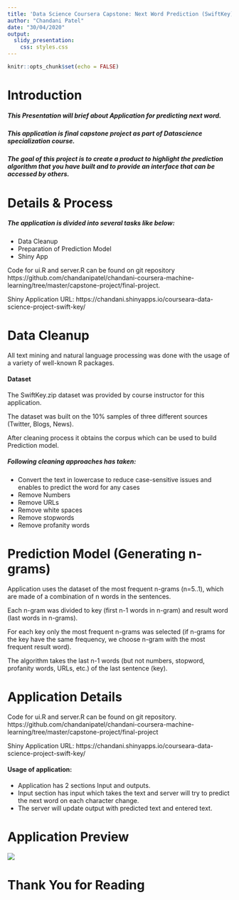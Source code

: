 ```yaml
---
title: 'Data Science Coursera Capstone: Next Word Prediction (SwiftKey)'
author: "Chandani Patel"
date: "30/04/2020"
output:
  slidy_presentation:
    css: styles.css
---
```


```r
knitr::opts_chunk$set(echo = FALSE)
```

# Introduction

##### This Presentation will brief about Application for predicting next word.

##### This application is final capstone project as part of Datascience specialization course.

##### The goal of this project is to create a product to highlight the prediction algorithm that you have built and to provide an interface that can be accessed by others.

# Details & Process

##### The application is divided into several tasks like below:

  - Data Cleanup
  - Preparation of Prediction Model
  - Shiny App

Code for ui.R and server.R can be found on git repository
https://github.com/chandanipatel/chandani-coursera-machine-learning/tree/master/capstone-project/final-project.

Shiny Application URL: https://chandani.shinyapps.io/courseara-data-science-project-swift-key/

# Data Cleanup
All text mining and natural language processing was done with the usage of a variety of well-known R packages.

#### Dataset

The SwiftKey.zip dataset was provided by course instructor for this application.

The dataset was built on the 10% samples of three different sources (Twitter, Blogs, News).

After cleaning process it obtains the corpus which can be used to build Prediction model.

##### Following cleaning approaches has taken:

  - Convert the text in lowercase to reduce case-sensitive issues and enables to predict the word for any cases
  - Remove Numbers
  - Remove URLs
  - Remove white spaces
  - Remove stopwords
  - Remove profanity words

# Prediction Model (Generating n-grams)

Application uses the dataset of the most frequent n-grams (n=5..1), which are made of a combination of n words in the sentences.

Each n-gram was divided to key (first n-1 words in n-gram) and result word (last words in n-grams).

For each key only the most frequent n-grams was selected (if n-grams for the key have the same frequency, we choose n-gram with the most frequent result word).

The algorithm takes the last n-1 words (but not numbers, stopword, profanity words, URLs, etc.) of the last sentence (key).

# Application Details

Code for ui.R and server.R can be found on git repository.
https://github.com/chandanipatel/chandani-coursera-machine-learning/tree/master/capstone-project/final-project

Shiny Application URL: https://chandani.shinyapps.io/courseara-data-science-project-swift-key/

#### Usage of application:
- Application has 2 sections Input and outputs.
- Input section has input which takes the text and server will try to predict the next word on each character change.
- The server will update output with predicted text and entered text.

# Application Preview
![](AppScreen.png)

# Thank You for Reading
